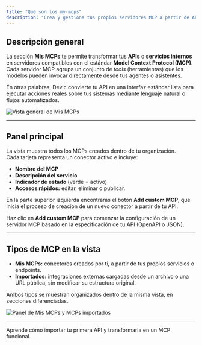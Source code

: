 ```yaml
---
title: "Qué son los my-mcps"
description: "Crea y gestiona tus propios servidores MCP a partir de APIs o servicios internos para que los modelos de lenguaje puedan ejecutarlos directamente."
---
```


## Descripción general

La sección **Mis MCPs** te permite transformar tus **APIs** o **servicios internos** en servidores compatibles con el estándar **Model Context Protocol (MCP)**.\
Cada servidor MCP agrupa un conjunto de _tools_ (herramientas) que los modelos pueden invocar directamente desde tus agentes o asistentes.

En otras palabras, Devic convierte tu API en una interfaz estándar lista para ejecutar acciones reales sobre tus sistemas mediante lenguaje natural o flujos automatizados.

![Vista general de Mis MCPs](/my-mcps.png)

---

## Panel principal

La vista muestra todos los MCPs creados dentro de tu organización.\
Cada tarjeta representa un conector activo e incluye:

- **Nombre del MCP**
- **Descripción del servicio**
- **Indicador de estado** (verde = activo)
- **Accesos rápidos:** editar, eliminar o publicar.

En la parte superior izquierda encontrarás el botón **Add custom MCP**, que inicia el proceso de creación de un nuevo conector a partir de tu API.

<Card title="Crear un nuevo MCP" icon="plus" horizontal>
  Haz clic en <strong>Add custom MCP</strong>
   para comenzar la configuración de un servidor MCP basado en la especificación de tu API (OpenAPI o JSON).
</Card>

---

## Tipos de MCP en la vista

- **Mis MCPs:** conectores creados por ti, a partir de tus propios servicios o endpoints.
- **Importados:** integraciones externas cargadas desde un archivo o una URL pública, sin modificar su estructura original.

Ambos tipos se muestran organizados dentro de la misma vista, en secciones diferenciadas.

![Panel de Mis MCPs y MCPs importados](/my-mcps-third-party-mcps.png)

---

<Card title="Siguiente paso" icon="arrow-right" href="/devic/MCPs/my-mcps/import-tool">
  Aprende cómo importar tu primera API y transformarla en un MCP funcional.
</Card>